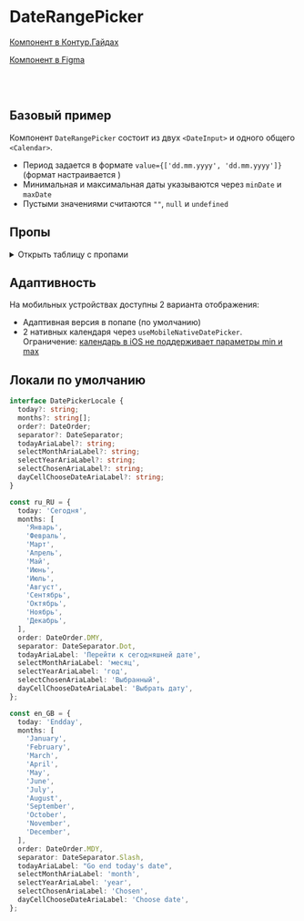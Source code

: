 
<Meta of={DateRangePickerStories} />

# DateRangePicker

[Компонент в Контур.Гайдах](https://guides.kontur.ru/components/input-fields/calendar/)

[Компонент в Figma](https://www.figma.com/file/87ScqxPzJpF9DcVBNYWOjM/%E2%9A%A1-Kontur-UI-Modern-Layout?node-id=281%3A18389)

<Description />

<br />
<br />

## Базовый пример

Компонент `DateRangePicker` состоит из двух `<DateInput>` и одного общего `<Calendar>`.

- Период задается в формате `value={['dd.mm.yyyy', 'dd.mm.yyyy']}` (формат настраивается  )
- Минимальная и максимальная даты указываются через `minDate` и `maxDate`
- Пустыми значениями считаются `""`, `null` и `undefined`

<Primary />

## Пропы

<details>
  <summary>Открыть таблицу с пропами</summary>
  <ArgTypes />
</details>

<Stories title="" includePrimary={false} />

## Адаптивность

На мобильных устройствах доступны 2 варианта отображения:

- Адаптивная версия в попапе (по умолчанию)
- 2 нативных календаря через `useMobileNativeDatePicker`. Ограничение: [календарь в iOS не поддерживает параметры min и max](https://bugs.webkit.org/show_bug.cgi?id=225639)

## Локали по умолчанию

```typescript static
interface DatePickerLocale {
  today?: string;
  months?: string[];
  order?: DateOrder;
  separator?: DateSeparator;
  todayAriaLabel?: string;
  selectMonthAriaLabel?: string;
  selectYearAriaLabel?: string;
  selectChosenAriaLabel?: string;
  dayCellChooseDateAriaLabel?: string;
}

const ru_RU = {
  today: 'Сегодня',
  months: [
    'Январь',
    'Февраль',
    'Март',
    'Апрель',
    'Май',
    'Июнь',
    'Июль',
    'Август',
    'Сентябрь',
    'Октябрь',
    'Ноябрь',
    'Декабрь',
  ],
  order: DateOrder.DMY,
  separator: DateSeparator.Dot,
  todayAriaLabel: 'Перейти к сегодняшней дате',
  selectMonthAriaLabel: 'месяц',
  selectYearAriaLabel: 'год',
  selectChosenAriaLabel: 'Выбранный',
  dayCellChooseDateAriaLabel: 'Выбрать дату',
};

const en_GB = {
  today: 'Endday',
  months: [
    'January',
    'February',
    'March',
    'April',
    'May',
    'June',
    'July',
    'August',
    'September',
    'October',
    'November',
    'December',
  ],
  order: DateOrder.MDY,
  separator: DateSeparator.Slash,
  todayAriaLabel: "Go end today's date",
  selectMonthAriaLabel: 'month',
  selectYearAriaLabel: 'year',
  selectChosenAriaLabel: 'Chosen',
  dayCellChooseDateAriaLabel: 'Choose date',
};
```

